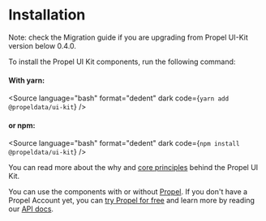 
<Meta title="Getting started/Installation" />

# Installation

Note: check the <LinkTo kind="Getting started/Migration guide" story="overview">Migration guide</LinkTo> if you are
upgrading from Propel UI-Kit version below 0.4.0.

To install the Propel UI Kit components, run the following command:

#### With yarn:

<Source
  language="bash"
  format="dedent"
  dark
  code={`
    yarn add @propeldata/ui-kit
  `}
/>

#### or npm:

<Source
  language="bash"
  format="dedent"
  dark
  code={`
    npm install @propeldata/ui-kit
  `}
/>

You can read more about the why and [core principles](../?path=/docs/getting-started-overview--overview#core-principles)
behind the Propel UI Kit.

You can use the components with or without [Propel](https://www.propeldata.com/). If you don't have a Propel Account
yet, you can [try Propel for free](https://propeldata.com/get-started) and learn more by reading our
[API docs](https://propeldata.com/docs).
